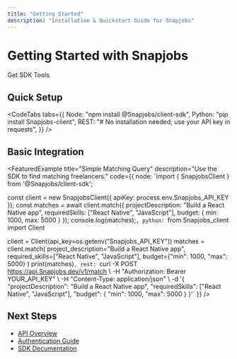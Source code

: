 ```yaml
---
title: "Getting Started"
description: "Installation & Quickstart Guide for Snapjobs"
---
```


# Getting Started with Snapjobs

<FuturisticCard>
  <div className="flex items-center gap-2">
    Get SDK Tools
    <FiArrowRight className="inline-block" />
  </div>
</FuturisticCard>

## Quick Setup

<CodeTabs
  tabs={{
    Node: "npm install @Snapjobs/client-sdk",
    Python: "pip install Snapjobs-client",
    REST: "# No installation needed; use your API key in requests",
  }}
/>

## Basic Integration

<FeaturedExample
  title="Simple Matching Query"
  description="Use the SDK to find matching freelancers."
  code={{
    node: `import { SnapjobsClient } from '@Snapjobs/client-sdk';

const client = new SnapjobsClient({ apiKey: process.env.Snapjobs_API_KEY });
const matches = await client.match({
projectDescription: "Build a React Native app",
requiredSkills: ["React Native", "JavaScript"],
budget: { min: 1000, max: 5000 }
});
console.log(matches);`,
    python: `from Snapjobs_client import Client

client = Client(api_key=os.getenv("Snapjobs_API_KEY"))
matches = client.match(
project_description="Build a React Native app",
required_skills=["React Native", "JavaScript"],
budget={"min": 1000, "max": 5000}
)
print(matches)`,
    rest: `curl -X POST https://api.Snapjobs.dev/v1/match \\
-H "Authorization: Bearer YOUR_API_KEY" \\
-H "Content-Type: application/json" \\
-d '{
"projectDescription": "Build a React Native app",
"requiredSkills": ["React Native", "JavaScript"],
"budget": { "min": 1000, "max": 5000 }
}'`
}}
/>

## Next Steps

- [API Overview](/docs/api/overview)
- [Authentication Guide](/docs/api/authentication)
- [SDK Documentation](/docs/sdk/node)
